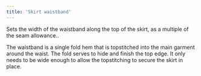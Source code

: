 ```yaml
---
title: 'Skirt waistband'
---
```


Sets the width of the waistband along the top of the skirt, as a multiple of
the seam allowance..

The waistband is a single fold hem that is topstitched into the main garment
around the waist. The fold serves to hide and finish the top edge. It only
needs to be wide enough to allow the topstitching to secure the skirt in place.
